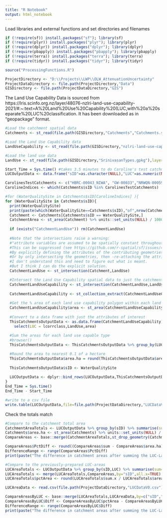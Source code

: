 ```yaml
---
title: "R Notebook"
output: html_notebook
---
```


Load libraries and external functions and set directories and filenames

```r
if (!require(sf)) install.packages("sf"); library(sf)
if (!require(plyr)) install.packages("plyr"); library(plyr)
if (!require(dplyr)) install.packages("dplyr"); library(dplyr)
if (!require(pbapply)) install.packages("pbapply"); library(pbapply)
if (!require(terra)) install.packages("terra"); library(terra)
if (!require(tidyr)) install.packages("tidyr"); library(tidyr)

source("ProcessingFunctions.R")

ProjectDirectory <- "D:\\Projects\\LWP\\OLW_AttenuationUncertainty"
ProjectDataDirectory <- file.path(ProjectDirectory,"Data")
GISDirectory <- file.path(ProjectDataDirectory,"GIS")
```

The Land Use Capability Data is sourced from https://lris.scinfo.org.nz/layer/48076-nzlri-land-use-capability-2021/#:~:text=A%20Land%20Use%20Capability%20(LUC,with%20a%20separate%20LUC%20classification.
It has been downloaded as in "geopackage" format.

```r
#Load the catchment spatial data
Catchments <- st_read(file.path(GISDirectory,"Catchments","Catchments.shp"))

#Load the Land Use Capability data
LandUseCapability <- st_read(file.path(GISDirectory,"nzlri-land-use-capability-2021.gpkg"))

#Load the land use data
LandUse <- st_read(file.path(GISDirectory,"SrinivasanTypes.gpkg"),layer = "LandUse")

```


```r
Start_Time = Sys.time() #takes 3.5 minutes to do Caroline's test catchments, 3 hours to do all catchments
LUCOutputData <- data.frame("sID"=as.character(NULL),"LUC"=as.numeric(NULL),"area.ha"=as.numeric(NULL))

CarolinesTestCatchments <- c("HBRC-00043_NIWA", "GW-00033","NRWQN-00059_NIWA","NRC-00045", "EW-00040", "ORC-00081", "HRC-00032", "ECAN-00116")
CarolineIndices <- which(Catchments$sID %in% CarolinesTestCatchments)

#for (WaterQualitySite in Catchments$sID[CarolineIndices] ){
for (WaterQualitySite in Catchments$sID){
  print(WaterQualitySite)
  print(paste(which(WaterQualitySite==Catchments$sID),"of",nrow(Catchments)))
  Catchment <- Catchments[Catchments$sID == WaterQualitySite,]
  CatchmentArea <- st_area(Catchment) %>% units::set_units(NULL) / 10000
  
  if (exists("CatchmentLandUse")) rm(CatchmentLandUse)
  
  #Note that the intersections raise a warning:
  #"attribute variables are assumed to be spatially constant throughout all geometries"
  #This can be suppressed (see https://github.com/r-spatial/sf/issues/406)
  #By explicitly defining the attributes of the contributing geometries as constant
  #Or by only intersecting the geometries, then -re-attaching the attributes
  #I don't understand this and need to figure out what is meant.
  #But I think I can do the explicit solution.
  CatchmentLandUse <- st_intersection(Catchment,LandUse)

  #Intersect the Land Use Capability spatial data to just the catchment.
  CatchmentLandUseCapability <- st_intersection(CatchmentLandUse,LandUseCapability)
  
  CatchmentLandUseCapability <- st_collection_extract(CatchmentLandUseCapability, "POLYGON")
  
  #Get the % area of each land use capability polygon within each land use type
  CatchmentLandUseCapability$area <- st_area(CatchmentLandUseCapability) %>% units::set_units(NULL) / 10000
  
  #Convert to a data frame with just the attributes of interest
  ThisCatchmentsOutputData <- as.data.frame(CatchmentLandUseCapability) %>% 
    select(LUC = lcorrclass,LandUse,area)
  
  #Sum the areas for each land use capable type
  #browser()
  ThisCatchmentsOutputData <- ThisCatchmentsOutputData %>% group_by(LUC,LandUse) %>% dplyr::summarise(area.ha=sum(area))

  #Round the area to nearest 0.1 of a hectare
  ThisCatchmentsOutputData$area.ha = round(ThisCatchmentsOutputData$area.ha,1)
  
  ThisCatchmentsOutputData$sID <- WaterQualitySite
  
  LUCOutputData <- dplyr::bind_rows(LUCOutputData,ThisCatchmentsOutputData)
}
End_Time = Sys.time()
End_Time - Start_Time

#write to a csv file
write.table(LUCOutputData,file=file.path(ProjectDataDirectory,"LUCDataV2.csv"),sep=",",row.names = FALSE,append=FALSE,quote = FALSE)
```

Check the totals match
```r
#Compare to the catchment total area
CatchmentAreaTotals <- LUCOutputData %>% group_by(sID) %>% summarise(sum=sum(area.ha))
Catchments$area.ha <- st_area(Catchments) %>% units::set_units(NULL) / 10000
CompareAreas <- base::merge(CatchmentAreaTotals,st_drop_geometry(Catchments),by=c("sID"),all=TRUE)

CompareAreas$PctDiff <- round((CompareAreas$sum - CompareAreas$area.ha)/CompareAreas$area.ha * 100,2)
DifferenceRange <- range(CompareAreas$PctDiff)
print(paste("The difference in catchment areas after summing the LUC-LandUse areas ranges from",DifferenceRange[1],"% to",DifferenceRange[2],"%"))

#Compare to the previously-prepared LUC-areas
LUCAreaTotals <- LUCOutputData %>% group_by(sID,LUC) %>% summarise(sum=sum(area.ha))
LUCAreaTotals <- merge(LUCAreaTotals,CompareAreas,by="sID",all.x=TRUE) %>% select(!c(sum.y:nzsegment,PctDiff))
LUCAreaTotals$pctArea <- round(LUCAreaTotals$sum.x / LUCAreaTotals$area.ha * 100,0)

LUCAreaData <- read.csv(file.path(ProjectDataDirectory,"LUCDataV0.csv"))

CompareAreasByLUC <- base::merge(LUCAreaTotals,LUCAreaData,by=c("sID","LUC"),all=TRUE)
CompareAreasByLUC$Diff <- CompareAreasByLUC$pctArea - CompareAreasByLUC$area.pct
DifferenceRange <- range(CompareAreasByLUC$Diff)
print(paste("The difference in catchment areas after summing the LUC-LandUse areas and the LUC areas ranges from",DifferenceRange[1],"% to",DifferenceRange[2],"%"))
```

